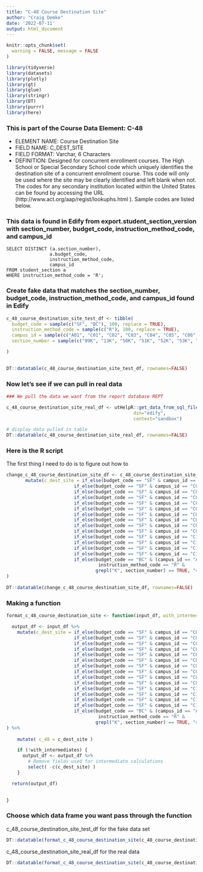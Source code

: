 ```yaml
---
title: "C-48 Course Destination Site"
author: "Craig Demke"
date: '2022-07-11'
output: html_document
---
```


```r
knitr::opts_chunk$set(
  warning = FALSE, message = FALSE
)
```

```r
library(tidyverse)
library(datasets)
library(plotly)
library(gt)
library(glue)
library(stringr)
library(DT)
library(purrr)
library(here)
```
### This is part of the Course Data Element: C-48
* ELEMENT NAME: Course Destination Site 
* FIELD NAME: C_DEST_SITE 
* FIELD FORMAT: Varchar, 6 Characters 
* DEFINITION: Designed for concurrent enrollment courses. The High School or Special  Secondary School code which uniquely identifies the destination site of a concurrent enrollment  course. This code will only be used where the site may be clearly identified and left blank when  not. The codes for any secondary institution located within the United States can be found by  accessing the URL (http://www.act.org/aap/regist/lookuphs.html ). Sample codes are listed  below. 


### This data is found in Edify from export.student_section_version with section_number, budget_code, instruction_method_code, and campus_id
```{}
SELECT DISTINCT (a.section_number),
                a.budget_code,
                instruction_method_code,
                campus_id
FROM student_section a
WHERE instruction_method_code = 'R';
```


### Create fake data that matches the section_number, budget_code, instruction_method_code, and campus_id found in Edify

```r
c_48_course_destination_site_test_df <- tibble(
  budget_code = sample(c("SF", "BC"), 100, replace = TRUE),
  instruction_method_code = sample(c("R"), 100, replace = TRUE),
  campus_id = sample(c("A01", "C01", "C02", "C03", "C04", "C05", "C06", "C07", "C08", "C01", "C10", "C11", "C12", "C13", "A01", "B80"), 100, replace = TRUE),
  section_number = sample(c("09K", "13K", "50K", "51K", "52K", "53K", "123456"), 100, replace = TRUE)

)
   

DT::datatable(c_48_course_destination_site_test_df, rownames=FALSE)
```

### Now let's see if we can pull in real data

```r
### We pull the data we want from the report database REPT 

c_48_course_destination_site_real_df <- utHelpR::get_data_from_sql_file(file_name="c_48.sql",
                                               dsn="edify",
                                               context="sandbox")

# display data pulled in table
DT::datatable(c_48_course_destination_site_real_df, rownames=FALSE)
```


### Here is the R script

The first thing I need to do is to figure out how to

```r

change_c_48_course_destination_site_df <- c_48_course_destination_site_test_df %>%
       mutate(c_dest_site = if_else(budget_code == "SF" & campus_id == "C01", "450350",
                         if_else(budget_code == "SF" & campus_id == "C02", "450354",
                         if_else(budget_code == "SF" & campus_id == "C03", "450353",
                         if_else(budget_code == "SF" & campus_id == "C03", "450353",
                         if_else(budget_code == "SF" & campus_id == "C04", "450135",
                         if_else(budget_code == "SF" & campus_id == "C05", "450444",
                         if_else(budget_code == "SF" & campus_id == "C06", "450075",
                         if_else(budget_code == "SF" & campus_id == "C07", "450045",
                         if_else(budget_code == "SF" & campus_id == "C08", "450150",     
                         if_else(budget_code == "SF" & campus_id == "C09", "450060",
                         if_else(budget_code == "SF" & campus_id == "C10", "450275",
                         if_else(budget_code == "SF" & campus_id == "C11", "450010",
                         if_else(budget_code == "SF" & campus_id == "C12", "450150",
                         if_else(budget_code == "SF" & campus_id == "C13", "450359",
                         if_else(budget_code == "BC" & (campus_id == "A01" | campus_id == "B8C") &
                                  instruction_method_code == "R" &
                                 grepl("K", section_number) == TRUE, "450150", "")))))))))))))))
)
                                    
DT::datatable(change_c_48_course_destination_site_df, rownames=FALSE)

```

### Making a function

```r
  
format_c_48_course_destination_site <- function(input_df, with_intermediates=FALSE) {

  output_df <- input_df %>%
    mutate(c_dest_site = if_else(budget_code == "SF" & campus_id == "C01", "450350",
                         if_else(budget_code == "SF" & campus_id == "C02", "450354",
                         if_else(budget_code == "SF" & campus_id == "C03", "450353",
                         if_else(budget_code == "SF" & campus_id == "C03", "450353",
                         if_else(budget_code == "SF" & campus_id == "C04", "450135",
                         if_else(budget_code == "SF" & campus_id == "C05", "450444",
                         if_else(budget_code == "SF" & campus_id == "C06", "450075",
                         if_else(budget_code == "SF" & campus_id == "C07", "450045",
                         if_else(budget_code == "SF" & campus_id == "C08", "450150",     
                         if_else(budget_code == "SF" & campus_id == "C09", "450060",
                         if_else(budget_code == "SF" & campus_id == "C10", "450275",
                         if_else(budget_code == "SF" & campus_id == "C11", "450010",
                         if_else(budget_code == "SF" & campus_id == "C12", "450150",
                         if_else(budget_code == "SF" & campus_id == "C13", "450359",
                         if_else(budget_code == "BC" & (campus_id == "A01" | campus_id == "B80") &
                                  instruction_method_code == "R" &
                                 grepl("K", section_number) == TRUE, "450150", "")))))))))))))))
) %>% 
    
    mutate( c_48 = c_dest_site )

    if (!with_intermediates) {
      output_df <- output_df %>%
        # Remove fields used for intermediate calculations
        select( -c(c_dest_site) )
    }

  return(output_df)

  
}
```
### Choose which data frame you want pass through the function 

c_48_course_destination_site_test_df for the fake data set
```r
DT::datatable(format_c_48_course_destination_site(c_48_course_destination_site_test_df), rownames=FALSE)
```

c_48_course_destination_site_real_df for the real data
```r
DT::datatable(format_c_48_course_destination_site(c_48_course_destination_site_real_df), rownames=FALSE)
```

